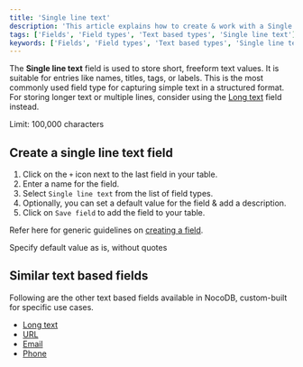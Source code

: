 ```yaml
---
title: 'Single line text'
description: 'This article explains how to create & work with a Single line text field.'
tags: ['Fields', 'Field types', 'Text based types', 'Single line text']
keywords: ['Fields', 'Field types', 'Text based types', 'Single line text', 'Create single line text field']
---
```


The **Single line text** field is used to store short, freeform text values. It is suitable for entries like names, titles, tags, or labels. This is the most commonly used field type for capturing simple text in a structured format. For storing longer text or multiple lines, consider using the [Long text](/docs/product-docs/fields/field-types/text-based/long-text) field instead.

<Callout type="warning">Limit: 100,000 characters</Callout>

## Create a single line text field

1. Click on the `+` icon next to the last field in your table.
2. Enter a name for the field.
3. Select `Single line text` from the list of field types.
4. Optionally, you can set a default value for the field & add a description.
5. Click on `Save field` to add the field to your table.

Refer here for generic guidelines on [creating a field](/docs/product-docs/fields#create-a-field).

<Callout type="info">Specify default value as is, without quotes</Callout>

## Similar text based fields
Following are the other text based fields available in NocoDB, custom-built for specific use cases.
- [Long text](/docs/product-docs/fields/field-types/text-based/long-text)
- [URL](/docs/product-docs/fields/field-types/text-based/url)
- [Email](/docs/product-docs/fields/field-types/text-based/email)
- [Phone](/docs/product-docs/fields/field-types/text-based/phonenumber)



